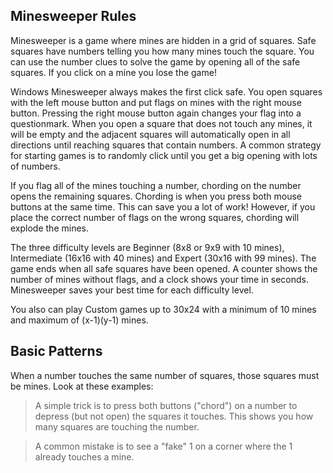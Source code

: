 
## Minesweeper Rules

Minesweeper is a game where mines are hidden in a grid of squares. Safe squares have numbers telling you how many mines touch the square. You can use the number clues to solve the game by opening all of the safe squares. If you click on a mine you lose the game!

Windows Minesweeper always makes the first click safe. You open squares with the left mouse button and put flags on mines with the right mouse button. Pressing the right mouse button again changes your flag into a questionmark. When you open a square that does not touch any mines, it will be empty and the adjacent squares will automatically open in all directions until reaching squares that contain numbers. A common strategy for starting games is to randomly click until you get a big opening with lots of numbers.

If you flag all of the mines touching a number, chording on the number opens the remaining squares. Chording is when you press both mouse buttons at the same time. This can save you a lot of work! However, if you place the correct number of flags on the wrong squares, chording will explode the mines.

The three difficulty levels are Beginner (8x8 or 9x9 with 10 mines), Intermediate (16x16 with 40 mines) and Expert (30x16 with 99 mines). The game ends when all safe squares have been opened. A counter shows the number of mines without flags, and a clock shows your time in seconds. Minesweeper saves your best time for each difficulty level.

You also can play Custom games up to 30x24 with a minimum of 10 mines and maximum of (x-1)(y-1) mines.

## Basic Patterns

When a number touches the same number of squares, those squares must be mines. Look at these examples:

<ImageList type="eight" />

> A simple trick is to press both buttons ("chord") on a number to depress (but not open) the squares it touches. This shows you how many squares are touching the number.

<ImageList type="two1" />

> A common mistake is to see a "fake" 1 on a corner where the 1 already touches a mine.

<ImageList type="two2" />
